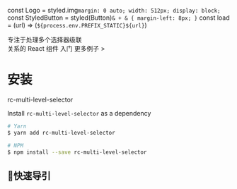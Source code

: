 const Logo = styled.img`
  margin: 0 auto;
  width: 512px;
  display: block;
`
const StyledButton = styled(Button)`
  & + & {
    margin-left: 8px;
  }
`
const load = (url) => (`${process.env.PREFIX_STATIC}${url}`)

<Empty height='72px' />
<Logo src={load('/static/images/logo@2x.png')} />
<Empty height='72px' />

<Typography align='center' variant='h4' color='inherit'>
  专注于处理多个选择器级联
  <br/>
  关系的 React 组件
</Typography>

<Empty height='16px' />

<Typography align='center'>
  <StyledButton variant="contained" color="secondary">
    入门
  </StyledButton>
  <StyledButton variant="outlined" color="secondary">
    更多例子 >
  </StyledButton>
</Typography>

# 安装

rc-multi-level-selector

Install `rc-multi-level-selector` as a dependency

```bash
# Yarn
$ yarn add rc-multi-level-selector

# NPM
$ npm install --save rc-multi-level-selector
```

## 快速导引

